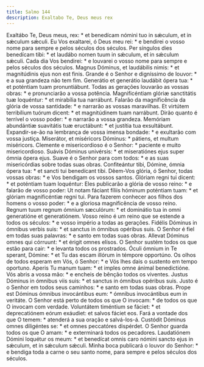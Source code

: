 ```yaml
---
title: Salmo 144
description: Exaltabo Te, Deus meus rex
---
```


<div class="side-by-side not-content">
  <span class="text-justify">
    Exaltábo Te, Deus meus, rex: * et benedícam nómini tuo in sǽculum, et in
    sǽculum sǽculi.
  </span>
  <span class="text-justify">
    Eu Vos exaltarei, ó Deus meu rei: * e bendirei o vosso nome para sempre e
    pelos séculos dos séculos.
  </span>
  <span class="text-justify">
    Per síngulos dies benedícam tibi: * et laudábo nomen tuum in sǽculum, et in
    sǽculum sǽculi.
  </span>
  <span class="text-justify">
    Cada dia Vos bendirei: * e louvarei o vosso nome para sempre e pelos séculos
    dos séculos.
  </span>
  <span class="text-justify">
    Magnus Dóminus, et laudábilis nimis: * et magnitúdinis ejus non est finis.
  </span>
  <span class="text-justify">
    Grande é o Senhor e digníssimo de louvor: * e a sua grandeza não tem fim.
  </span>
  <span class="text-justify">
    Generátio et generátio laudábit ópera tua: * et poténtiam tuam
    pronuntiábunt.
  </span>
  <span class="text-justify">
    Todas as gerações louvarão as vossas obras: * e pronunciarão a vossa
    potência.
  </span>
  <span class="text-justify">
    Magnificéntiam glóriæ sanctitátis tuæ loquéntur: * et mirabília tua
    narrábunt.
  </span>
  <span class="text-justify">
    Falarão da magnificência da glória de vossa santidade: * e narrarão as
    vossas maravilhas.
  </span>
  <span class="text-justify">
    Et virtútem terribílium tuórum dicent: * et magnitúdinem tuam narrábunt.
  </span>
  <span class="text-justify">
    Dirão quanto é terrível o vosso poder: * e narrarão a vossa grandeza.
  </span>
  <span class="text-justify">
    Memóriam abundántiæ suavitátis tuæ eructábunt: * et justítia tua
    exsultábunt.
  </span>
  <span class="text-justify">
    Expandir-se-ão na lembrança de vossa imensa bondade: * e exultarão com vossa
    justiça.
  </span>
  <span class="text-justify">
    Miserátor, et miséricors Dóminus: * pátiens, et multum miséricors.
  </span>
  <span class="text-justify">
    Clemente e misericordioso é o Senhor: * paciente e muito misericordioso.
  </span>
  <span class="text-justify">
    Suávis Dóminus univérsis: * et miseratiónes ejus super ómnia ópera ejus.
  </span>
  <span class="text-justify">
    Suave é o Senhor para com todos: * e as suas misericórdias sobre todas suas
    obras.
  </span>
  <span class="text-justify">
    Confiteántur tibi, Dómine, ómnia ópera tua: * et sancti tui benedícant tibi.
  </span>
  <span class="text-justify">
    Dêem-Vos glória, ó Senhor, todas vossas obras: * e Vos bendigam os vossos
    santos.
  </span>
  <span class="text-justify">
    Glóriam regni tui dicent: * et poténtiam tuam loquéntur:
  </span>
  <span class="text-justify">
    Eles publicarão a glória de vosso reino: * e falarão de vosso poder:
  </span>
  <span class="text-justify">
    Ut notam fáciant fíliis hóminum poténtiam tuam: * et glóriam magnificéntiæ
    regni tui.
  </span>
  <span class="text-justify">
    Para fazerem conhecer aos filhos dos homens o vosso poder: * e a gloriosa
    magnificência de vosso reino.
  </span>
  <span class="text-justify">
    Regnum tuum regnum ómnium sæculórum: * et dominátio tua in omni generatióne
    et generatiónem.
  </span>
  <span class="text-justify">
    Vosso reino é um reino que se estende a todos os séculos: * e vosso império
    a todas as gerações.
  </span>
  <span class="text-justify">
    Fidélis Dóminus in ómnibus verbis suis: * et sanctus in ómnibus opéribus
    suis.
  </span>
  <span class="text-justify">
    O Senhor é fiel em todas suas palavras: * e santo em todas suas obras.
  </span>
  <span class="text-justify">
    Allevat Dóminus omnes qui córruunt: * et érigit omnes elísos.
  </span>
  <span class="text-justify">
    O Senhor sustém todos os que estão para cair: * e levanta todos os
    prostrados.
  </span>
  <span class="text-justify">
    Óculi ómnium in Te sperant, Dómine: * et Tu das escam illórum in témpore
    opportúno.
  </span>
  <span class="text-justify">
    Os olhos de todos esperam em Vós, ó Senhor: * e Vós lhes dais o sustento em
    tempo oportuno.
  </span>
  <span class="text-justify">
    Aperis Tu manum tuam: * et imples omne ánimal benedictióne.
  </span>
  <span class="text-justify">
    Vós abris a vossa mão: * e encheis de bênção todos os viventes.
  </span>
  <span class="text-justify">
    Justus Dóminus in ómnibus viis suis: * et sanctus in ómnibus opéribus suis.
  </span>
  <span class="text-justify">
    Justo é o Senhor em todos seus caminhos: * e santo em todas suas obras.
  </span>
  <span class="text-justify">
    Prope est Dóminus ómnibus invocántibus eum: * ómnibus invocántibus eum in
    veritáte.
  </span>
  <span class="text-justify">
    O Senhor está perto de todos os que O invocam: * de todos os que O invocam
    com verdade.
  </span>
  <span class="text-justify">
    Voluntátem timéntium se fáciet: * et deprecatiónem eórum exáudiet: et salvos
    fáciet eos.
  </span>
  <span class="text-justify">
    Fará a vontade dos que O temem: * atenderá a sua oração e salvá-los-á.
  </span>
  <span class="text-justify">
    Custódit Dóminus omnes diligéntes se: * et omnes peccatóres dispérdet.
  </span>
  <span class="text-justify">
    O Senhor guarda todos os que O amam: * e exterminará todos os pecadores.
  </span>
  <span class="text-justify">
    Laudatiónem Dómini loquétur os meum: * et benedícat omnis caro nómini sancto
    ejus in sǽculum, et in sǽculum sǽculi.
  </span>
  <span class="text-justify">
    Minha boca publicará o louvor do Senhor: * e bendiga toda a carne o seu
    santo nome, para sempre e pelos séculos dos séculos.
  </span>
</div>

